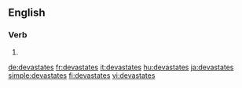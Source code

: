 ==English==

===Verb===
{{head|en|verb form}}

# {{en-third-person singular of|devastate}}

[[de:devastates]]
[[fr:devastates]]
[[it:devastates]]
[[hu:devastates]]
[[ja:devastates]]
[[simple:devastates]]
[[fi:devastates]]
[[vi:devastates]]